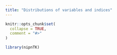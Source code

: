 ```yaml
---
title: "Distributions of variables and indices"
---
```


```r
knitr::opts_chunk$set(
  collapse = TRUE,
  comment = "#>"
)
```

```r
library(nipnTK)
```
